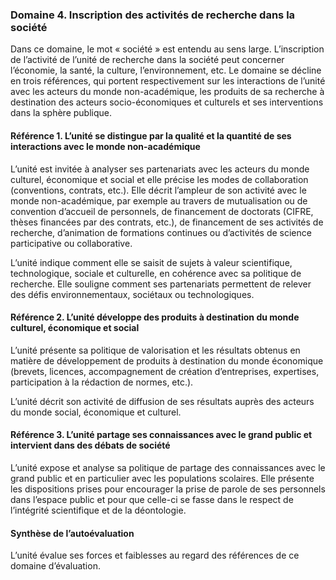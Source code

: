 ### Domaine 4. Inscription des activités de recherche dans la société

Dans ce domaine, le mot « société » est entendu au sens large. L'inscription de l'activité de l'unité de recherche dans la société peut concerner l'économie, la santé, la culture, l'environnement, etc. Le domaine se décline en trois références, qui portent respectivement sur les interactions de l'unité avec les acteurs du monde non-académique, les produits de sa recherche à destination des acteurs socio-économiques et culturels et ses interventions dans la sphère publique.

#### Référence 1. L'unité se distingue par la qualité et la quantité de ses interactions avec le monde non-académique {.unnumbered} 

L'unité est invitée à analyser ses partenariats avec les acteurs du monde culturel, économique et social et elle précise les modes de collaboration (conventions, contrats, etc.). Elle décrit l'ampleur de son activité avec le monde non-académique, par exemple au travers de mutualisation ou de convention d'accueil de personnels, de financement de doctorats (CIFRE, thèses financées par des contrats, etc.), de financement de ses activités de recherche, d'animation de formations continues ou d'activités de science participative ou collaborative. 

L'unité indique comment elle se saisit de sujets à valeur scientifique, technologique, sociale et culturelle, en cohérence avec sa politique de recherche. Elle souligne comment ses partenariats permettent de relever des défis environnementaux, sociétaux ou technologiques.

#### Référence 2. L'unité développe des produits à destination du monde culturel, économique et social {.unnumbered} 

L'unité présente sa politique de valorisation et les résultats obtenus en matière de développement de produits à destination du monde économique (brevets, licences, accompagnement de création d'entreprises, expertises, participation à la rédaction de normes, etc.).

L'unité décrit son activité de diffusion de ses résultats auprès des acteurs du monde social, économique et culturel. 

#### Référence 3. L'unité partage ses connaissances avec le grand public et intervient dans des débats de société {.unnumbered} 

L'unité expose et analyse sa politique de partage des connaissances avec le grand public et en particulier avec les populations scolaires. Elle présente les dispositions prises pour encourager la prise de parole de ses personnels dans l'espace public et pour que celle-ci se fasse dans le respect de l'intégrité scientifique et de la déontologie. 

#### Synthèse de l'autoévaluation {.unnumbered} 

L'unité évalue ses forces et faiblesses au regard des références de ce domaine d'évaluation.